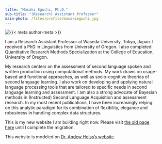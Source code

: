 ```yaml
---
title: "Masaki Eguchi, Ph.D."
sub-title: "(Research) Assistant Professor"
main-photo: /files/profile/masakieguchi.jpg
---
```



::: grid

::: {.g-col-12 .g-col-sm-4}

```{=html}
<div class="grid" style="--bs-columns: 5; row-gap: 0;">
  <div class="g-col-1 g-col-sm-0"></div>
  <div class="g-col-3 g-col-sm-5">
    <picture>
      <source media="(max-width: 576px)" srcset="{{< meta main-photo-square >}}">
      <source media="(min-width: 576px)" srcset="{{< meta main-photo >}}">
      <img class="img-fluid" src="{{< meta main-photo >}}" alt="{{< meta author-meta >}}">
    </picture>
  </div>
  <div class="g-col-1 g-col-sm-0"></div>
</div>
```
:::

::: {.g-col-12 .g-col-sm-8}

I am a Research Assistant Professor at Waseda University, Tokyo, Japan. I received a PhD in Linguistics from University of Oregon. I also completed Quantitative Research Methods Specialization at the College of Education, University of Oregon.

My research centers on the assessment of second language spoken and written production using computational methods. My work draws on usage-based and functional approaches, as well as socio-cognitive theories of second language learning. I also work on developing and applying natural language processing tools that are tailored to specific needs in second language learning and assessment. I am also a strong advocate of Bayesian methods in (Instructed) Second Language Acquisition and assessment research. In my most recent publications, I have been increasingly relying on this analytic paradigm for its combination of flexibility, elegance and robustness in handling complex data structures. 

This is my new website I am building right now. Please visit [the old page here](https://masakieguchi.weebly.com) until I complete the migration.

This website is modeled on [Dr. Andew Heiss's website](https://www.andrewheiss.com/).

:::

:::
